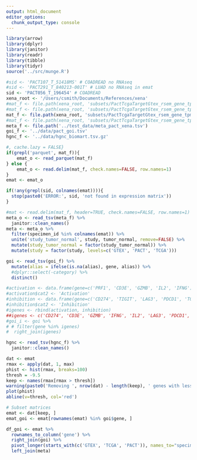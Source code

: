 ```yaml
---
output: html_document
editor_options: 
  chunk_output_type: console
---
```


```r
library(arrow)
library(dplyr)
library(janitor)
library(readr)
library(tibble)
library(tidyr)
source('../src/munge.R')
```

```r
#sid <- 'PACT107_T_51418MS' # COADREAD no RNAseq
#sid <- 'PACT291_T_840213-001T' # LUAD no RNAseq in emat
sid <- 'PACT056_T_196454' # COADREAD
xena_root <- '/Users/csmith/Documents/References/xena'
#mat_f <- file.path(xena_root, 'subsets/PactTcgaTargetGtex_rsem_gene_tpm/exprs_combat_ColonRectum_hgnc.parquet.gz')
#mat_f <- file.path(xena_root, 'subsets/PactTcgaTargetGtex_rsem_gene_tpm/exprs_combat_ColonRectum_hgnc.tsv.gz')
mat_f <- file.path(xena_root, 'subsets/PactTcgaTargetGtex_rsem_gene_tpm/test_combat_ColonRectum_hgnc.tsv.gz')
#mat_f <- file.path(xena_root, 'subsets/PactTcgaTargetGtex_rsem_gene_tpm/testpc_combat_Lung_hgnc.tsv.gz')
meta_f <- file.path('../test_data/meta_pact_xena.tsv')
goi_f <- '../data/pact_goi.tsv'
hgnc_f <- '../data/hgnc_biomart.tsv.gz'

```

```r
#, cache.lazy = FALSE}
if(grepl('parquet', mat_f)){
    emat_o <- read_parquet(mat_f)
} else {
    emat_o <- read.delim(mat_f, check.names=FALSE, row.names=1) 
}
emat <- emat_o

if(!any(grepl(sid, colnames(emat)))){
  stop(paste0('ERROR:', sid, 'not found in expression matrix'))
}
```

```r
#mat <- read.delim(mat_f, header=TRUE, check.names=FALSE, row.names=1)
meta_o <- read_tsv(meta_f) %>%
  janitor::clean_names() 
meta <- meta_o %>%
  filter(specimen_id %in% colnames(emat)) %>%
  unite('study_tumor_normal', study, tumor_normal, remove=FALSE) %>%
  mutate(study_tumor_normal = factor(study_tumor_normal)) %>%
  mutate(study = factor(study, levels=c('GTEX', 'PACT', 'TCGA')))

goi <- read_tsv(goi_f) %>%
  mutate(alias = ifelse(is.na(alias), gene, alias)) %>%
  #dplyr::select(-category) %>%
  distinct() 

#activation <- data.frame(gene=c('PRF1', 'CD3E', 'GZMB', 'IL2', 'IFNG'))#, 'CXCL9', 'CXCL10', 'CXCL13'))
#activation$cat2 <- 'Activation'
#inhibition <- data.frame(gene=c('CD274', 'TIGIT', 'LAG3', 'PDCD1', 'TGFB1'))
#inhibition$cat2 <- 'Inhibition'
#igenes <- rbind(activation, inhibition)
##igenes <- c('CD274', 'CD3E', 'GZMB', 'IFNG', 'IL2', 'LAG3', 'PDCD1', 'PRF1', 'TGFB1', 'TIGIT')
#goi_i <- goi %>% 
# # filter(gene %in% igenes) 
#  right_join(igenes)

hgnc <- read_tsv(hgnc_f) %>%
  janitor::clean_names()

```

```r
dat <- emat 
rmax <- apply(dat, 1, max)
phist <- hist(rmax, breaks=100)
thresh = -9.5
keep <- names(rmax[rmax > thresh])
warning(paste0('Removing ', nrow(dat) - length(keep), ' genes with less than a max(', thresh, ') expression'))
plot(phist)
abline(v=thresh, col='red')

# Subset matrices
emat <- dat[keep, ] 
emat_goi <- emat[rownames(emat) %in% goi$gene, ]

df_goi <- emat %>% 
  rownames_to_column('gene') %>%
  right_join(goi) %>%
  pivot_longer(starts_with(c('GTEX', 'TCGA', 'PACT')), names_to="specimen_id", values_to = "bcTPM") %>%
  left_join(meta)

```
